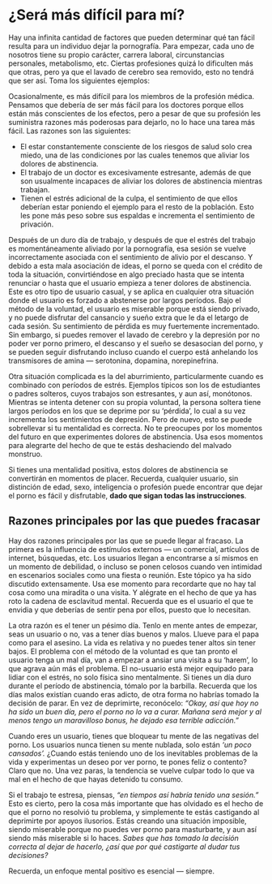# ¿Será más difícil para mí? {#sera-mas-dificil-para-mi}

Hay una infinita cantidad de factores que pueden determinar qué tan fácil resulta para un individuo dejar la pornografía. Para empezar, cada uno de nosotros tiene su propio carácter, carrera laboral, circunstancias personales, metabolismo, etc. Ciertas profesiones quizá lo dificulten más que otras, pero ya que el lavado de cerebro sea removido, esto no tendrá que ser así. Toma los siguientes ejemplos:

Ocasionalmente, es más difícil para los miembros de la profesión médica. Pensamos que debería de ser más fácil para los doctores porque ellos están más conscientes de los efectos, pero a pesar de que su profesión les suministra razones más poderosas para dejarlo, no lo hace una tarea más fácil. Las razones son las siguientes:

* El estar constantemente consciente de los riesgos de salud solo crea miedo, una de las condiciones por las cuales tenemos que aliviar los dolores de abstinencia.
* El trabajo de un doctor es excesivamente estresante, además de que son usualmente incapaces de aliviar los dolores de abstinencia mientras trabajan.
* Tienen el estrés adicional de la culpa, el sentimiento de que ellos deberían estar poniendo el ejemplo para el resto de la población. Esto les pone más peso sobre sus espaldas e incrementa el sentimiento de privación.

Después de un duro día de trabajo, y después de que el estrés del trabajo es momentáneamente aliviado por la pornografía, esa sesión se vuelve incorrectamente asociada con el sentimiento de alivio por el descanso. Y debido a esta mala asociación de ideas, el porno se queda con el crédito de toda la situación, convirtiéndose en algo preciado hasta que se intenta renunciar o hasta que el usuario empieza a tener dolores de abstinencia. Este es otro tipo de usuario casual, y se aplica en cualquier otra situación donde el usuario es forzado a abstenerse por largos períodos. Bajo el método de la voluntad, el usuario es miserable porque está siendo privado, y no puede disfrutar del cansancio y sueño extra que le da el letargo de cada sesión. Su sentimiento de pérdida es muy fuertemente incrementado. Sin embargo, si puedes remover el lavado de cerebro y la depresión por no poder ver porno primero, el descanso y el sueño se desasocian del porno, y se pueden seguir disfrutando incluso cuando el cuerpo está anhelando los transmisores de amina — serotonina, dopamina, norepinefrina.

Otra situación complicada es la del aburrimiento, particularmente cuando es combinado con períodos de estrés. Ejemplos típicos son los de estudiantes o padres solteros, cuyos trabajos son estresantes, y aun así, monótonos. Mientras se intenta detener con su propia voluntad, la persona soltera tiene largos períodos en los que se deprime por su 'pérdida', lo cual a su vez incrementa los sentimientos de depresión. Pero de nuevo, esto se puede sobrellevar si tu mentalidad es correcta. No te preocupes por los momentos del futuro en que experimentes dolores de abstinencia. Usa esos momentos para alegrarte del hecho de que te estás deshaciendo del malvado monstruo.

Si tienes una mentalidad positiva, estos dolores de abstinencia se convertirán en momentos de placer. Recuerda, cualquier usuario, sin distinción de edad, sexo, inteligencia o profesión puede encontrar que dejar el porno es fácil y disfrutable, **dado que sigan todas las instrucciones**.

## Razones principales por las que puedes fracasar

Hay dos razones principales por las que se puede llegar al fracaso. La primera es la influencia de estímulos externos — un comercial, artículos de internet, búsquedas, etc. Los usuarios llegan a encontrarse a sí mismos en un momento de debilidad, o incluso se ponen celosos cuando ven intimidad en escenarios sociales como una fiesta o reunión. Este tópico ya ha sido discutido extensamente. Usa ese momento para recordarte que no hay tal cosa como una miradita o una visita. Y alégrate en el hecho de que ya has roto la cadena de esclavitud mental. Recuerda que es el usuario el que te envidia y que deberías de sentir pena por ellos, puesto que lo necesitan.

La otra razón es el tener un pésimo día. Tenlo en mente antes de empezar, seas un usuario o no, vas a tener días buenos y malos. Llueve para el papa como para el asesino. La vida es relativa y no puedes tener altos sin tener bajos. El problema con el método de la voluntad es que tan pronto el usuario tenga un mal día, van a empezar a ansiar una visita a su 'harem', lo que agrava aún más el problema. El no-usuario está mejor equipado para lidiar con el estrés, no solo física sino mentalmente. Si tienes un día duro durante el período de abstinencia, tómalo por la barbilla. Recuerda que los días malos existían cuando eras adicto, de otra forma no habrías tomado la decisión de parar. En vez de deprimirte, reconócelo: _"Okay, así que hoy no ha sido un buen día, pero el porno no lo va a curar. Mañana será mejor y al menos tengo un maravilloso bonus, he dejado esa terrible adicción."_

Cuando eres un usuario, tienes que bloquear tu mente de las negativas del porno. Los usuarios nunca tienen su mente nublada, solo están _'un poco cansados'._ ¿Cuando estás teniendo uno de los inevitables problemas de la vida y experimentas un deseo por ver porno, te pones feliz o contento? Claro que no. Una vez paras, la tendencia se vuelve culpar todo lo que va mal en el hecho de que hayas detenido tu consumo.

Si el trabajo te estresa, piensas, _"en tiempos así habría tenido una sesión."_ Esto es cierto, pero la cosa más importante que has olvidado es el hecho de que el porno no resolvió tu problema, y simplemente te estás castigando al deprimirte por apoyos ilusorios. Estás creando una situación imposible, siendo miserable porque no puedes ver porno para masturbarte, y aun así siendo más miserable si lo haces. _Sabes que has tomado la decisión correcta al dejar de hacerlo, ¿así que por qué castigarte al dudar tus decisiones?_

Recuerda, un enfoque mental positivo es esencial — siempre.
